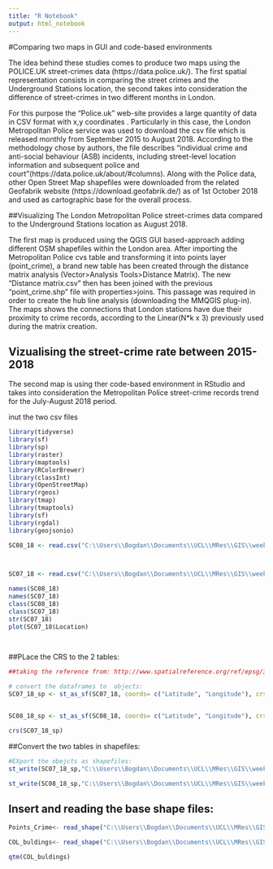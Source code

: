 ```yaml
---
title: "R Notebook"
output: html_notebook
---
```






#Comparing two maps in GUI and code-based environments


The idea behind these studies comes to produce two maps using the POLICE.UK street-crimes data (https://data.police.uk/). The first spatial representation consists in comparing the street crimes and the Underground Stations location, the second takes into consideration the difference of street-crimes in two different months in London. 

For this purpose the “Police.uk” web-site provides a large quantity of data in CSV format with x,y coordinates . Particularly in this case, the London Metropolitan Police service was used to download the csv file which is released monthly from September 2015 to August 2018. According to the methodology chose by authors, the file describes “individual crime and anti-social behaviour (ASB) incidents, including street-level location information and subsequent police and court”(https://data.police.uk/about/#columns). Along with the Police data, other Open Street Map shapefiles were downloaded from the related Geofabrik website (https://download.geofabrik.de/) as of 1st October 2018 and used as cartographic base for the overall process.


##Visualizing The London Metropolitan Police street-crimes data compared to the Underground Stations location as August 2018. 


The first map is produced using the QGIS GUI based-approach adding different OSM shapefiles within the London area. After importing the Metropolitan Police cvs table and transforming it into points layer (point_crime),  a brand new table has been created through the distance matrix analysis (Vector>Analysis Tools>Distance Matrix). 
The new “Distance matrix.csv” then has been joined with the previous “point_crime.shp” file with properties>joins. This passage was required in order to create the hub line analysis (downloading the MMQGIS plug-in). 
The maps shows the connections that London stations have due their proximity to crime records, according to the Linear(N*k x 3) previously used during the matrix creation. 


## Vizualising the street-crime rate between 2015-2018

The second map is using ther code-based environment in RStudio and takes into consideration the Metropolitan Police street-crime records trend for the July-August 2018 period.

inut the two csv files

```r


library(tidyverse)
library(sf)
library(sp)
library(raster)
library(maptools)
library(RColorBrewer)
library(classInt)
library(OpenStreetMap)
library(rgeos)
library(tmap)
library(tmaptools)
library(sf)
library(rgdal)
library(geojsonio)

SC08_18 <- read.csv("C:\\Users\\Bogdan\\Documents\\UCL\\MRes\\GIS\\week4\\AssessmentPart1\\DataInput\\data crime London\\278f379b19290400f4123e740fc18bae2bc00ae4\\2018-08\\2018-08-city-of-london-street.csv", header=TRUE, sep = ",")



SC07_18 <- read.csv("C:\\Users\\Bogdan\\Documents\\UCL\\MRes\\GIS\\week4\\AssessmentPart1\\DataInput\\data crime London\\278f379b19290400f4123e740fc18bae2bc00ae4\\2018-07\\2018-07-city-of-london-street.csv", header=TRUE, sep = ",")

names(SC08_18)
names(SC07_18)
class(SC08_18)
class(SC07_18)
str(SC07_18)
plot(SC07_18$Location)




```


##PLace the CRS to the 2 tables:

```r
##taking the reference from: http://www.spatialreference.org/ref/epsg/32622/
 
# convert the dataframes to  objects:
SC07_18_sp <- st_as_sf(SC07_18, coords= c("Latitude", "Longitude"), crs= " +proj=utm +zone=22 +ellps=WGS84 +datum=WGS84 +units=m +no_defs")


SC08_18_sp <- st_as_sf(SC08_18, coords= c("Latitude", "Longitude"), crs= " +proj=utm +zone=22 +ellps=WGS84 +datum=WGS84 +units=m +no_defs")

crs(SC07_18_sp)


```


##Convert the two tables in shapefiles:
```r

#EXport the obejcts as shapefiles:
st_write(SC07_18_sp,"C:\\Users\\Bogdan\\Documents\\UCL\\MRes\\GIS\\week4\\AssessmentPart1\\DataOutput\\Crimes07_18.shp", driver="ESRI shapefile")

st_write(SC08_18_sp,"C:\\Users\\Bogdan\\Documents\\UCL\\MRes\\GIS\\week4\\AssessmentPart1\\DataOutput\\Crimes08_18.shp", driver="ESRI shapefile")


```
 
 
 
## Insert and reading the base shape files:
 
```r

Points_Crime<- read_shape("C:\\Users\\Bogdan\\Documents\\UCL\\MRes\\GIS\\week4\\AssessmentPart1\\DataOutput\\Crimes08_18.shp",as.sf=TRUE)

COL_buldings<- read_shape("C:\\Users\\Bogdan\\Documents\\UCL\\MRes\\GIS\\week4\\AssessmentPart1\\DataOutput\\CLA_buildings.shp",as.sf=TRUE)

qtm(COL_buldings)
```
 



